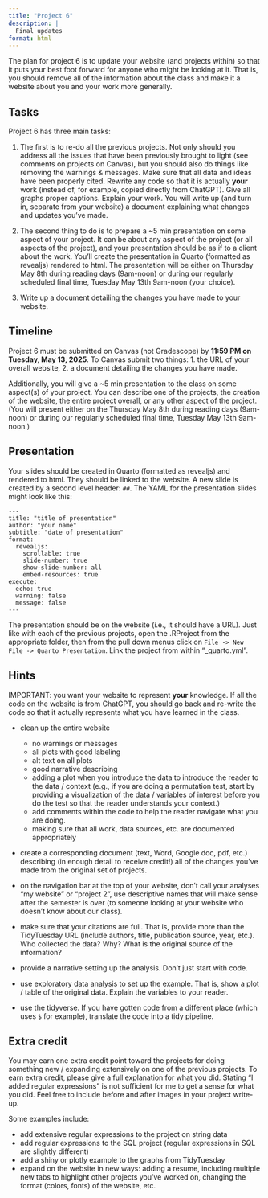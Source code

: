 ```yaml
---
title: "Project 6"
description: |
  Final updates
format: html
---
```



The plan for project 6 is to update your website (and projects within) so that it puts your best foot forward for anyone who might be looking at it. That is, you should remove all of the information about the class and make it a website about you and your work more generally.

## Tasks

Project 6 has three main tasks:

1. The first is to re-do all the previous projects. Not only should you address all the issues that have been previously brought to light (see comments on projects on Canvas), but you should also do things like removing the warnings & messages.  Make sure that all data and ideas have been properly cited.  Rewrite any code so that it is actually **your** work (instead of, for example, copied directly from ChatGPT). Give all graphs proper captions. Explain your work.  You will write up (and turn in, separate from your website) a document explaining what changes and updates you've made.

2. The second thing to do is to prepare a ~5 min presentation on some aspect of your project.  It can be about any aspect of the project (or all aspects of the project), and your presentation should be as if to a client about the work.  You'll create the presentation in Quarto (formatted as revealjs) rendered to html.  The presentation will be either on Thursday May 8th during reading days (9am-noon) or during our regularly scheduled final time, Tuesday May 13th 9am-noon (your choice).

3. Write up a document detailing the changes you have made to your website.

## Timeline

Project 6 must be submitted on Canvas (not Gradescope) by **11:59 PM on Tuesday, May 13, 2025**.  To Canvas submit two things:  1. the URL of your overall website, 2. a document detailing the changes you have made.

Additionally, you will give a ~5 min presentation to the class on some aspect(s) of your project.  You can describe one of the projects, the creation of the website, the entire project overall, or any other aspect of the project.  (You will present either on the Thursday May 8th during reading days (9am-noon) or during our regularly scheduled final time, Tuesday May 13th 9am-noon.)

## Presentation

Your slides should be created in Quarto (formatted as revealjs) and rendered to html.  They should be linked to the website. A new slide is created by a second level header: `##`.  The YAML for the presentation slides might look like this:

```
---
title: "title of presentation"
author: "your name"
subtitle: "date of presentation"
format:
  revealjs:
    scrollable: true
    slide-number: true
    show-slide-number: all
    embed-resources: true
execute:
  echo: true
  warning: false
  message: false
---
```

The presentation should be on the website (i.e., it should have a URL). Just like with each of the previous projects, open the .RProject from the appropriate folder, then from  the pull down menus click on `File -> New File -> Quarto Presentation`. Link the project from within "_quarto.yml".

## Hints

IMPORTANT: you want your website to represent **your** knowledge.  If all the code on the website is from ChatGPT, you should go back and re-write the code so that it actually represents what you have learned in the class.

  * clean up the entire website
     - no warnings or messages
     - all plots with good labeling
     - alt text on all plots
     - good narrative describing 
     - adding a plot when you introduce the data to introduce the reader to the data / context  (e.g., if you are doing a permutation test, start by providing a visualization of the data / variables of interest before you do the test so that the reader understands your context.)
     - add comments within the code to help the reader navigate what you are doing.
     - making sure that all work, data sources, etc. are documented appropriately
     
  * create a corresponding document (text, Word, Google doc, pdf, etc.) describing (in enough detail to receive credit!) all of the changes you've made from the original set of projects.
  
  * on the navigation bar at the top of your website, don't call your analyses "my website" or "project 2", use descriptive names that will make sense after the semester is over (to someone looking at your website who doesn't know about our class).
  
  * make sure that your citations are full.  That is, provide more than the TidyTuesday URL (include authors, title, publication source, year, etc.). Who collected the data? Why? What is the original source of the information?
  
  * provide a narrative setting up the analysis.  Don't just start with code.
  
  * use exploratory data analysis to set up the example.  That is, show a plot / table of the original data.  Explain the variables to your reader.
  
  * use the tidyverse.  If you have gotten code from a different place (which uses `$` for example), translate the code into a tidy pipeline.


## Extra credit

You may earn one extra credit point toward the projects for doing something new / expanding extensively on one of the previous projects. To earn extra credit, please give a full explanation for what you did.  Stating "I added regular expressions" is not sufficient for me to get a sense for what you did.  Feel free to include before and after images in your project write-up.

Some examples include:

   - add extensive regular expressions to the project on string data
   - add regular expressions to the SQL project (regular expressions in SQL are slightly different)
   - add a shiny or plotly example to the graphs from TidyTuesday
   - expand on the website in new ways: adding a resume, including multiple new tabs to highlight other projects you've worked on, changing the format (colors, fonts) of the website, etc.

  
  

